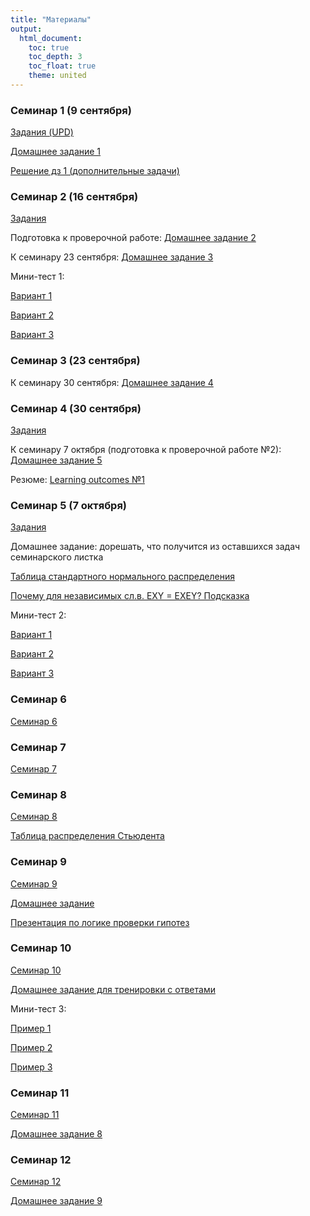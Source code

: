 ```yaml
---
title: "Материалы"
output: 
  html_document:
    toc: true
    toc_depth: 3
    toc_float: true
    theme: united
---
```

 
### Семинар 1 (9 сентября)
 
<a href="psy_seminar1_UPD.pdf" title=>Задания (UPD)</a>

<a href="psy_hw1_2020.pdf" title=>Домашнее задание 1</a>

<a href="psy_hw1_solution.pdf" title=>Решение дз 1 (дополнительные задачи)</a>

### Семинар 2 (16 сентября)

<a href="psy_seminar_2.pdf" title=>Задания </a>

Подготовка к проверочной работе: <a href="psy_hw2.pdf" title=>Домашнее задание 2</a>

К семинару 23 сентября: <a href="psy_hw3.pdf" title=>Домашнее задание 3 </a>

Мини-тест 1: 

<a href="psy2020_test1_1.pdf" title=>Вариант 1</a>

<a href="psy2020_test1_2.pdf" title=>Вариант 2</a>

<a href="psy2020_test1_3.pdf" title=>Вариант 3 </a>

### Семинар 3 (23 сентября)

К семинару 30 сентября: <a href="psy_hw4_2020.pdf" title=>Домашнее задание 4 </a>

### Семинар 4 (30 сентября)

<a href="psy_seminar4_2020.pdf" title=> Задания </a>

К семинару 7 октября (подготовка к проверочной работе №2): <a href="psy_hw5_2020.pdf" title=>Домашнее задание 5 </a>

Резюме: <a href="psy_LO1.pdf" title=> Learning outcomes №1 </a>

### Семинар 5 (7 октября)

<a href="psy_seminar5_2020.pdf" title=> Задания </a>

Домашнее задание: дорешать, что получится из оставшихся задач семинарского листка

<a href="stand_normal.pdf" title=> Таблица стандартного нормального распределения </a>

<a href="psy_EXEY.pdf" title=> Почему для независимых сл.в. EXY = EXEY? Подсказка </a>

Мини-тест 2: 

<a href="psy_test2_1.pdf" title=>Вариант 1</a>

<a href="psy_test2_2.pdf" title=>Вариант 2</a>

<a href="psy_test2_3.pdf" title=>Вариант 3 </a>

### Семинар 6

<a href="psy_seminar6_2020.pdf" title=>Семинар 6 </a>

### Семинар 7

<a href="psy_seminar7_2020.pdf" title=>Семинар 7 </a>

### Семинар 8

<a href="psy_seminar8_2020.pdf" title=>Семинар 8 </a>

<a href="Student-distribution.pdf" title=>Таблица распределения Стьюдента </a>

### Семинар 9

<a href="psy_seminar9_2020.pdf" title=>Семинар 9 </a>

<a href="psy_hw6_2020.pdf" title=>Домашнее задание </a>

<a href="psy_hypothesis_testing.pdf" title=> Презентация по логике проверки гипотез </a>

### Семинар 10

<a href="psy_seminar10_2020.pdf" title=>Семинар 10 </a>

<a href="psy_hw_solution.pdf" title=>Домашнее задание для тренировки с ответами</a>

Мини-тест 3: 

<a href="psy_test3_1.pdf" title=>Пример 1</a>

<a href="psy_test3_2.pdf" title=>Пример 2</a>

<a href="psy_test3_3.pdf" title=>Пример 3</a>

### Семинар 11

<a href="psy_seminar11.pdf" title=>Семинар 11 </a>

<a href="psy_hw8_2020.pdf" title=>Домашнее задание 8</a>

### Семинар 12

<a href="psy_seminar12.pdf" title=>Семинар 12 </a>

<a href="psy_hw9_2020.pdf" title=>Домашнее задание 9</a>

